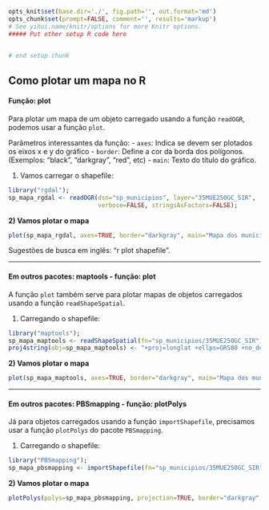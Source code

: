 ```r
opts_knit$set(base.dir='./', fig.path='', out.format='md')
opts_chunk$set(prompt=FALSE, comment='', results='markup')
# See yihui.name/knitr/options for more Knitr options.
##### Put other setup R code here


# end setup chunk
```

## Como plotar um mapa no R

#### Função: plot

Para plotar um mapa de um objeto carregado usando a função `readOGR`, podemos usar a função `plot`.

Parâmetros interessantes da função: 
- `axes`: Indica se devem ser plotados os eixos x e y do gráfico
- `border`: Define a cor da borda dos polígonos. (Exemplos: "black", "darkgray", "red", etc)
- `main`: Texto do título do gráfico.

1) Vamos carregar o shapefile:
```r
library("rgdal");
sp_mapa_rgdal <- readOGR(dsn="sp_municipios", layer="35MUE250GC_SIR", 
                         verbose=FALSE, stringsAsFactors=FALSE);

```

**2) Vamos plotar o mapa**
```r
plot(sp_mapa_rgdal, axes=TRUE, border="darkgray", main="Mapa dos municipios do Estado de Sao Paulo");
```

Sugestões de busca em inglês: "r plot shapefile".

***

#### Em outros pacotes: maptools - função: plot

A função `plot` também serve para plotar mapas de objetos carregados usando a função `readShapeSpatial`.

1) Carregando o shapefile:
```r
library("maptools");
sp_mapa_maptools <- readShapeSpatial(fn="sp_municipios/35MUE250GC_SIR");
proj4string(obj=sp_mapa_maptools) <- "+proj=longlat +ellps=GRS80 +no_defs";
```

**2) Vamos plotar o mapa**
```r
plot(sp_mapa_maptools, axes=TRUE, border="darkgray", main="Mapa dos municipios do Estado de Sao Paulo");
```

****

#### Em outros pacotes: PBSmapping - função: plotPolys

Já para objetos carregados usando a função `importShapefile`, precisamos usar a função `plotPolys` do pacote `PBSmapping`.

1) Carregando o shapefile:
```r
library("PBSmapping");
sp_mapa_pbsmapping <- importShapefile(fn="sp_municipios/35MUE250GC_SIR", readDBF=TRUE);
```

**2) Vamos plotar o mapa**
```r
plotPolys(polys=sp_mapa_pbsmapping, projection=TRUE, border="darkgray", main="Mapa dos municipios do Estado de Sao Paulo");
```

